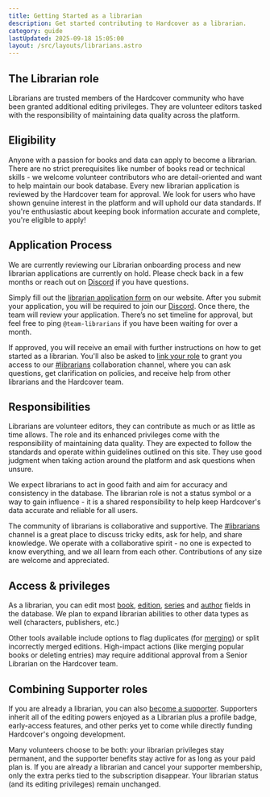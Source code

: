 ```yaml
---
title: Getting Started as a librarian
description: Get started contributing to Hardcover as a librarian.
category: guide
lastUpdated: 2025-09-18 15:05:00
layout: /src/layouts/librarians.astro
---
```



## The Librarian role

Librarians are trusted members of the Hardcover community who have been granted additional editing privileges. They are volunteer editors tasked with the responsibility of maintaining data quality across the platform.

## Eligibility

Anyone with a passion for books and data can apply to become a librarian. There are no strict prerequisites like number of books read or technical skills - we welcome volunteer contributors who are detail-oriented and want to help maintain our book database. Every new librarian application is reviewed by the Hardcover team for approval. We look for users who have shown genuine interest in the platform and will uphold our data standards. If you're enthusiastic about keeping book information accurate and complete, you're eligible to apply!

## Application Process

<Aside type="caution">
We are currently reviewing our Librarian onboarding process and new librarian applications are currently on hold. Please check back in a few months or reach out on <a href={URLS.DISCORD} target="_blank" rel="noreferrer noopener">Discord</a> if you have questions.
</Aside>

Simply fill out the [librarian application form](https://hardcover.app/librarians/apply) on our website. After you submit your application, you will be required to join our <a href={URLS.DISCORD} target="_blank" rel="noreferrer noopener">Discord</a>. Once there, the team will review your application. There’s no set timeline for approval, but feel free to ping `@team-librarians` if you have been waiting for over a month.

If approved, you will receive an email with further instructions on how to get started as a librarian. You'll also be asked to [link your role](https://hardcover.app/pages/how-to-link-hardcover-roles-with-discord) to grant you access to our <a href={URLS.LIBRARIAN_DISCORD} target="_blank" rel="noreferrer noopener">#librarians</a> collaboration channel, where you can ask questions, get clarification on policies, and receive help from other librarians and the Hardcover team.

## Responsibilities

Librarians are volunteer editors, they can contribute as much or as little as time allows. The role and its enhanced privileges come with the responsibility of maintaining data quality. They are expected to follow the standards and operate within guidelines outlined on this site. They use good judgment when taking action around the platform and ask questions when unsure.

We expect librarians to act in good faith and aim for accuracy and consistency in the database. The librarian role is not a status symbol or a way to gain influence - it is a shared responsibility to help keep Hardcover's data accurate and reliable for all users.

The community of librarians is collaborative and supportive. The <a href={URLS.LIBRARIAN_DISCORD} target="_blank" rel="noreferrer noopener">#librarians</a> channel is a great place to discuss tricky edits, ask for help, and share knowledge. We operate with a collaborative spirit - no one is expected to know everything, and we all learn from each other. Contributions of any size are welcome and appreciated.

## Access & privileges

As a librarian, you can edit most [book](./standards/bookstandards/), [edition](./standards/editionstandards/), [series](./standards/seriesstandards/) and [author](./standards/authorstandards/) fields in the database. We plan to expand librarian abilities to other data types as well (characters, publishers, etc.)

Other tools available include options to flag duplicates (for [merging](./standards/mergingstandards/)) or split incorrectly merged editions. High-impact actions (like merging popular books or deleting entries) may require additional approval from a Senior Librarian on the Hardcover team.

## Combining Supporter roles

If you are already a librarian, you can also [become a supporter](https://hardcover.app/account/membership). Supporters inherit all of the editing powers enjoyed as a Librarian plus a profile badge, early-access features, and other perks yet to come while directly funding Hardcover's ongoing development. 

Many volunteers choose to be both: your librarian privileges stay permanent, and the supporter benefits stay active for as long as your paid plan is. If you are already a librarian and cancel your supporter membership, only the extra perks tied to the subscription disappear. Your librarian status (and its editing privileges) remain unchanged.



